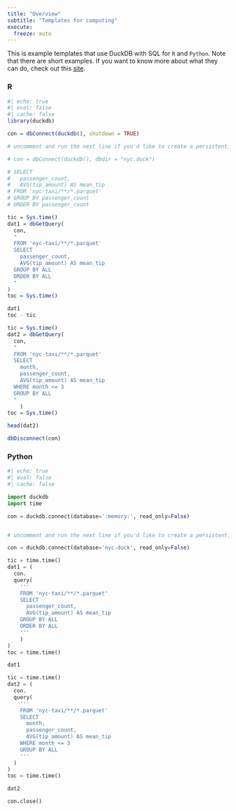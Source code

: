 ```yaml
---
title: "Overview"
subtitle: "Templates for computing"
execute:
  freeze: auto
---
```


This is example templates that use DuckDB with SQL for `R` and `Python`. Note that there are short examples. If you want to know more about what they can do, check out this [site](https://grantmcdermott.com/duckdb-polars/duckdb-sql.html). 

::: {.panel-tabset group="language"}

### R

```r
#| echo: true
#| eval: false 
#| cache: false
library(duckdb)

con = dbConnect(duckdb(), shutdown = TRUE)

# uncomment and run the next line if you'd like to create a persistent, disk-based database instead. It is good for computation for bigger than RAM data.

# con = dbConnect(duckdb(), dbdir = "nyc.duck")

# SELECT
#   passenger_count,
#   AVG(tip_amount) AS mean_tip
# FROM 'nyc-taxi/**/*.parquet'
# GROUP BY passenger_count
# ORDER BY passenger_count

tic = Sys.time()
dat1 = dbGetQuery(
  con,
  "
  FROM 'nyc-taxi/**/*.parquet'
  SELECT
    passenger_count,
    AVG(tip_amount) AS mean_tip
  GROUP BY ALL
  ORDER BY ALL
  "
)
toc = Sys.time()

dat1
toc - tic

tic = Sys.time()
dat2 = dbGetQuery(
  con,
  "
  FROM 'nyc-taxi/**/*.parquet'
  SELECT
    month,
    passenger_count,
    AVG(tip_amount) AS mean_tip
  WHERE month <= 3
  GROUP BY ALL
  "
    )
toc = Sys.time()

head(dat2)

dbDisconnect(con)

```

### Python

```python
#| echo: true
#| eval: false
#| cache: false

import duckdb
import time

con = duckdb.connect(database=':memory:', read_only=False)


# uncomment and run the next line if you'd like to create a persistent, disk-based database instead. It is good for computation for bigger than RAM data.

con = duckdb.connect(database='nyc.duck', read_only=False)

tic = time.time()
dat1 = (
  con.
  query(
    '''
    FROM 'nyc-taxi/**/*.parquet'
    SELECT
      passenger_count,
      AVG(tip_amount) AS mean_tip
    GROUP BY ALL
    ORDER BY ALL
    '''
    )
)
toc = time.time()

dat1

tic = time.time()
dat2 = (
  con.
  query(
    '''
    FROM 'nyc-taxi/**/*.parquet'
    SELECT
      month,
      passenger_count,
      AVG(tip_amount) AS mean_tip
    WHERE month <= 3
    GROUP BY ALL
    '''
  )
)
toc = time.time()

dat2

con.close() 

```

:::